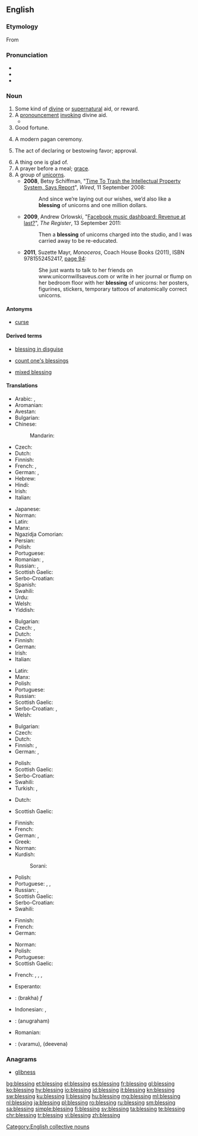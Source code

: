 ==English==

===Etymology===
From {{etyl|ang|en}} {{m|ang|bletsung}}

===Pronunciation===
* {{IPA|/ˈblɛs.ɪŋ/|lang=en}}
* {{audio|en-us-blessing.ogg|Audio (US)|lang=en}}
* {{rhymes|ɛsɪŋ|lang=en}}

===Noun===
{{rfc}}
{{en-noun}}

# Some kind of [[divine]] or [[supernatural]] aid, or reward.
# A [[pronouncement]] [[invoke|invoking]] divine aid.
#* {{quote-book|year=1918|author={{w|W. B. Maxwell}}|chapter=5
|title=[http://openlibrary.org/works/OL1097634W The Mirror and the Lamp]
|passage=Then everybody once more knelt, and soon the '''blessing''' was pronounced. The choir and the clergy trooped out slowly, [&hellip;], down the nave to the western door. [&hellip;] At a seemingly immense distance the surpliced group stopped to say the last prayer.}}
# Good fortune.
# {{label|en|paganism}} A modern pagan ceremony.
# The act of declaring or bestowing favor; approval.
#: {{ux|en|We will not proceed without the executive director's '''blessing.'''}}
# A thing one is glad of.
# A prayer before a meal; [[grace]].
# A group of [[unicorns]].
#* '''2008''', Betsy Schiffman, "[http://www.wired.com/business/2008/09/should-we-trash/ Time To Trash the Intellectual Property System, Says Report]", ''Wired'', 11 September 2008:
#*: And since we’re laying out our wishes, we’d also like a '''blessing''' of unicorns and one million dollars.
#* '''2009''', Andrew Orlowski, "[http://www.theregister.co.uk/2011/09/13/facebook_music_and_tesco/ Facebook music dashboard: Revenue at last?]", ''The Register'', 13 September 2011:
#*: Then a '''blessing''' of unicorns charged into the studio, and I was carried away to be re-educated.
#* '''2011''', Suzette Mayr, ''Monoceros'', Coach House Books (2011), ISBN 9781552452417, [http://books.google.com/books?id=P1YCBTB6e3wC&pg=PA94&dq=%22blessing+of+unicorns%22 page 94]:
#*: She just wants to talk to her friends on www.unicornwillsaveus.com or write in her journal or flump on her bedroom floor with her '''blessing''' of unicorns: her posters, figurines, stickers, temporary tattoos of anatomically correct unicorns.

====Antonyms====
* [[curse]]

====Derived terms====
{{rel-top3|Terms derived from ''blessing''}}
* [[blessing in disguise]]
{{rel-mid3}}
* [[count one's blessings]]
{{rel-mid3}}
* [[mixed blessing]]
{{rel-bottom}}

====Translations====
{{trans-top|divine or supernatural aid or reward}}
* Arabic: {{t|ar|بَرَكَة|f}}, {{t|ar|نَعْمَة|f}}
* Aromanian: {{t|rup|urãciuni}}
* Avestan: {{t|ae|𐬀𐬴𐬌|tr=aṣ̌i}}
* Bulgarian: {{t|bg|благословия|f}}
* Chinese:
*: Mandarin: {{t+|cmn|祝福|tr=zhùfú|sc=Hani}}
* Czech: {{t|cs|požehnání|n}}
* Dutch: {{t+|nl|zegen|f}}
* Finnish: {{t|fi|siunaus}}
* French: {{t+|fr|bénédiction|f}}, {{t+|fr|grâce|f}}
* German: {{t+|de|Segen|m}}, {{t|de|Segnung|f}}
* Hebrew: {{t+|he|ברכה|f|tr=brakha}}
* Hindi: {{t|hi|आशीर्वाद|tr=āśīrvād|sc=Deva}}
* Irish: {{t|ga|beannacht|f}}
* Italian: {{t+|it|benedizione}}
{{trans-mid}}
* Japanese: {{t+|ja|祝福|tr=しゅくふく, shukufuku}}
* Norman: {{t|nrf|bénédiction|f}}
* Latin: {{t|la|benedictiō|f}}
* Manx: {{t|gv|bannaght|f}}
* Ngazidja Comorian: {{t|zdj|baraka|c9|c10|alt=ɓaraka}}
* Persian: {{t+|fa|موهبت|tr=mohebat|sc=fa-Arab}}
* Polish: {{t+|pl|błogosławieństwo|n}}
* Portuguese: {{t+|pt|bênção|f}}
* Romanian: {{t+|ro|binecuvântare|f}}, {{t+|ro|benedicțiune|f}}
* Russian: {{t+|ru|благослове́ние|n}}, {{t+|ru|ми́лость|f}}
* Scottish Gaelic: {{t|gd|beannachd|f}}
* Serbo-Croatian: {{t+|sh|blȁgoslōv|m}}
* Spanish: {{t+|es|bendición|f}}
* Swahili: {{t+|sw|baraka}}
* Urdu: {{t|ur|آشیرواد|tr=āśīrvād|sc=ur-Arab}}
* Welsh: {{t+|cy|bendith|f}}
* Yiddish: {{t|yi|ברכה|f|tr=brokhe|sc=Hebr}}
{{trans-bottom}}

{{trans-top|pronouncement invoking divine aid}}
* Bulgarian: {{t|bg|благословия|f}}
* Czech: {{t|cs|požehnání|n}}, {{t|cs|žehnání|n}}
* Dutch: {{t+|nl|zegening|f}}
* Finnish: {{t|fi|siunaus}}
* German: {{t|de|Segnen}}
* Irish: {{t|ga|beannacht|f}}
* Italian: {{t+|it|benedizione}}
{{trans-mid}}
* Latin: {{t|la|benedictiō|f}}
* Manx: {{t|gv|bannaght|f}}
* Polish: {{t+|pl|błogosławieństwo|n}}
* Portuguese: {{t+|pt|bênção|f}}
* Russian: {{t+|ru|благослове́ние|n}}
* Scottish Gaelic: {{t|gd|beannachd|f}}
* Serbo-Croatian: {{t+|sh|blȁgoslōv|m}}, {{t|sh|бла̏госло̄в|m}}
* Welsh: {{t+|cy|bendith|f}}
{{trans-bottom}}

{{trans-top|good fortune}}
* Bulgarian: {{t+|bg|благодат|m}}
* Czech: {{t|cs|požehnání|n}}
* Dutch: {{t+|nl|zegen|f}}
* Finnish: {{t+|fi|onni}}, {{t+|fi|tuuri}}
* German: {{t+|de|Segen|m}}, {{t|de|Segnung|f}}
{{trans-mid}}
* Polish: {{t+|pl|błogosławieństwo|n}}
* Scottish Gaelic: {{t|gd|beannachd|f}}
* Serbo-Croatian: {{t+|sh|blȁgoslōv|m}}
* Swahili: {{t+|sw|baraka}}
* Turkish: {{t+|tr|talih}}, {{t+|tr|baht}}
{{trans-bottom}}

{{trans-top|(''paganism'') modern pagan ceremony}}
* Dutch: {{t+|nl|zegening|f}}
{{trans-mid}}
* Scottish Gaelic: {{t|gd|beannachd|f}}
{{trans-bottom}}

{{trans-top|act of declaring, seeking or bestowing favor}}
* Finnish: {{t|fi|siunaus}}
* French: {{t+|fr|bénédiction|f}}
* German: {{t|de|Segnen|n}}, {{t|de|Segnung|f}}
* Greek: {{t+|el|ευλογία|f|sc=Grek}}
* Norman: {{t|nrf|bénédiction|f}}
* Kurdish:
*: Sorani: {{t+|ku|خێر|tr=xêr|sc=ku-Arab}}
{{trans-mid}}
* Polish: {{t+|pl|błogosławieństwo|n}}
* Portuguese: {{t+|pt|bênção|f}}, {{t|pt|benzimento|m}}, {{t+|pt|bendição|f}}
* Russian: {{t+|ru|благослове́ние|n}}, {{t+|ru|моли́тва|f}}
* Scottish Gaelic: {{t|gd|beannachd|f}}
* Serbo-Croatian: {{t+|sh|blȁgoslōv|m}}
* Swahili: {{t+|sw|baraka}}
{{trans-bottom}}

{{trans-top|thing one is glad of}}
* Finnish: {{t|fi|ilonaihe}}
* French: {{t+|fr|bénédiction|f}}
* German: {{t+|de|Segen|m}}
{{trans-mid}}
* Norman: {{t|nrf|bénédiction|f}}
* Polish: {{t+|pl|błogosławieństwo|n}}
* Portuguese: {{t+|pt|bênção|f}}
* Scottish Gaelic: {{t|gd|beannachd|f}}
{{trans-bottom}}

{{trans-see|prayer before a meal|grace}}

{{trans-top|group of unicorns}}
* French: {{t+|fr|troupeau|m}}, {{t+|fr|harde|f}}, {{t+|fr|horde|f}}, {{t+|fr|groupe|m}}
{{trans-mid}}
{{trans-bottom}}

{{checktrans-top}}
* Esperanto: {{t-check|eo|beno}}
* {{ttbc|he}}: {{t-check|he|ברכה|f}} (brakha) ''f''
* Indonesian: {{t-check|id|berkah}}, {{t-check|id|berkat}}
* {{ttbc|ml}}: {{t-check|ml|അനുഗ്രഹം}} (anugraham)
{{trans-mid}}
* Romanian: {{t-check|ro|binecuvântare|f}}
* {{ttbc|te}}: {{t-check|te|వరము}} (varamu), {{t-check|te|దీవెన}} (deevena)
{{trans-bottom}}

===Anagrams===
* [[glibness#English|glibness]]

[[Category:English collective nouns]]

[[bg:blessing]]
[[et:blessing]]
[[el:blessing]]
[[es:blessing]]
[[fr:blessing]]
[[gl:blessing]]
[[ko:blessing]]
[[hy:blessing]]
[[io:blessing]]
[[id:blessing]]
[[it:blessing]]
[[kn:blessing]]
[[sw:blessing]]
[[ku:blessing]]
[[li:blessing]]
[[hu:blessing]]
[[mg:blessing]]
[[ml:blessing]]
[[nl:blessing]]
[[ja:blessing]]
[[pl:blessing]]
[[ro:blessing]]
[[ru:blessing]]
[[sm:blessing]]
[[sa:blessing]]
[[simple:blessing]]
[[fi:blessing]]
[[sv:blessing]]
[[ta:blessing]]
[[te:blessing]]
[[chr:blessing]]
[[tr:blessing]]
[[vi:blessing]]
[[zh:blessing]]